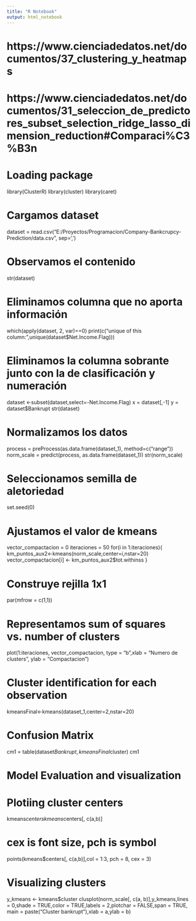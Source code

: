 ```yaml
---
title: "R Notebook"
output: html_notebook
---
```

# https://www.cienciadedatos.net/documentos/37_clustering_y_heatmaps 
# https://www.cienciadedatos.net/documentos/31_seleccion_de_predictores_subset_selection_ridge_lasso_dimension_reduction#Comparaci%C3%B3n 

# Loading package
library(ClusterR)
library(cluster)
library(caret)

# Cargamos dataset
dataset = read.csv("E:/Proyectos/Programacion/Company-Bankcrupcy-Prediction/data.csv", sep=',')

# Observamos el contenido 
str(dataset)

# Eliminamos columna que no aporta información
which(apply(dataset, 2, var)==0)
print(c("unique of this column:",unique(dataset$Net.Income.Flag)))

# Eliminamos la columna sobrante junto con la de clasificación y numeración

dataset <-subset(dataset,select=-Net.Income.Flag)
x = dataset[,-1]
y = dataset$Bankrupt
str(dataset)

# Normalizamos los datos
process = preProcess(as.data.frame(dataset_1), method=c("range"))
norm_scale = predict(process, as.data.frame(dataset_1))
str(norm_scale)

# Seleccionamos semilla de aletoriedad
set.seed(0) 

# Ajustamos el valor de kmeans
vector_compactacion = 0
iteraciones = 50
for(i in 1:iteraciones){
  km_puntos_aux2<-kmeans(norm_scale,center=i,nstar=20)
  vector_compactacion[i] <- km_puntos_aux2$tot.withinss
}

# Construye rejilla 1x1
par(mfrow = c(1,1)) 

# Representamos sum of squares vs. number of clusters
plot(1:iteraciones, vector_compactacion, type = "b",xlab = "Numero de clusters", ylab = "Compactacion")


# Cluster identification for each observation
kmeansFinal<-kmeans(dataset_1,center=2,nstar=20) 

# Confusion Matrix
cm1 = table(dataset$Bankrupt, kmeansFinal$cluster)
cm1
 
# Model Evaluation and visualization


 
# Plotiing cluster centers
kmeans$centers
kmeans$centers[, c(a,b)]
 
# cex is font size, pch is symbol
points(kmeans$centers[, c(a,b)],col = 1:3, pch = 8, cex = 3)
 
# Visualizing clusters
y_kmeans <- kmeans$cluster
clusplot(norm_scale[, c(a, b)],y_kmeans,lines = 0,shade = TRUE,color = TRUE,labels = 2,plotchar = FALSE,span = TRUE,
                      main = paste("Cluster bankrupt"),xlab = a,ylab = b)


